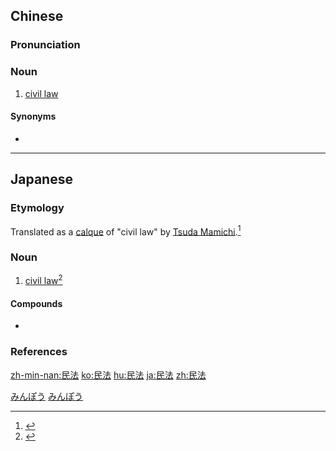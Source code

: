 ==Chinese==
{{zh-forms}}

===Pronunciation===
{{zh-pron
|m=mínfǎ
|c=man4 faat3
|h=pfs=mìn-fap
|mn=bîn-hoat
|cat=n
}}

===Noun===
{{zh-noun}}

# {{lb|zh|legal}} [[civil law]]

====Synonyms====
* {{zh-l|民事}}

----

==Japanese==
{{ja-kanjitab|みん|ほう|k2=ぽう|yomi=on}}

===Etymology===
Translated as a [[calque]] of "civil law" by [[:w:Tsuda Mamichi|Tsuda Mamichi]].<ref>{{R:Kojien}}</ref>

===Noun===
{{ja-noun|みんぽう}}

# [[civil law]]<ref>{{R:Shogakukan}}</ref>

====Compounds====
* {{ja-r|民法典|みんぽうてん|gloss=the civil code}}

===References===
<references/>

[[Category:ja:Law|みんぽう]]
[[Category:Japanese calques|みんぽう]]

[[zh-min-nan:民法]]
[[ko:民法]]
[[hu:民法]]
[[ja:民法]]
[[zh:民法]]